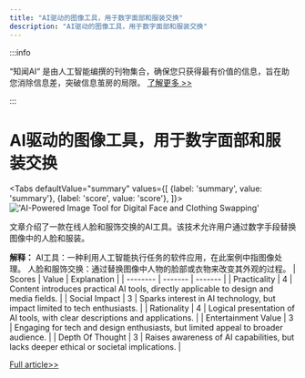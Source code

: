 ```yaml
---
title: "AI驱动的图像工具，用于数字面部和服装交换"
description: "AI驱动的图像工具，用于数字面部和服装交换"
---
```



:::info

“知闻AI“ 是由人工智能编撰的刊物集合，确保您只获得最有价值的信息，旨在助您消除信息差，突破信息茧房的局限。  [了解更多 >>](/zh-Hans/docs/guides)

:::

# AI驱动的图像工具，用于数字面部和服装交换


<Tabs
	defaultValue="summary"
	values={[
	{label: 'summary', value: 'summary'},
	{label: 'score', value: 'score'},
]}>
<TabItem value="summary">
<img
  src="https://image.informedainews.com/2024/06/10/To-D1r-1717983413-0.jpg"
  alt="'AI-Powered Image Tool for Digital Face and Clothing Swapping'"
/>



文章介绍了一款在线人脸和服饰交换的AI工具。该技术允许用户通过数字手段替换图像中的人脸和服装。

**解释：**
AI工具：一种利用人工智能执行任务的软件应用，在此案例中指图像处理。
人脸和服饰交换：通过替换图像中人物的脸部或衣物来改变其外观的过程。
</TabItem>
<TabItem value="score">
	| Scores     | Value   | Explanation |
	| -------- | ------- | ------- |
	| Practicality  | 4    | Content introduces practical AI tools, directly applicable to design and media fields.    |
	| Social Impact | 3     | Sparks interest in AI technology, but impact limited to tech enthusiasts.    |
	| Rationality    | 4    | Logical presentation of AI tools, with clear descriptions and applications.    |
	| Entertainment Value    | 3    | Engaging for tech and design enthusiasts, but limited appeal to broader audience.    |
	| Depth Of Thought    | 3    | Raises awareness of AI capabilities, but lacks deeper ethical or societal implications.    |
</TabItem>
</Tabs>

[Full article>>](https://x.com/lvloomystery/status/1799680387939254391)
